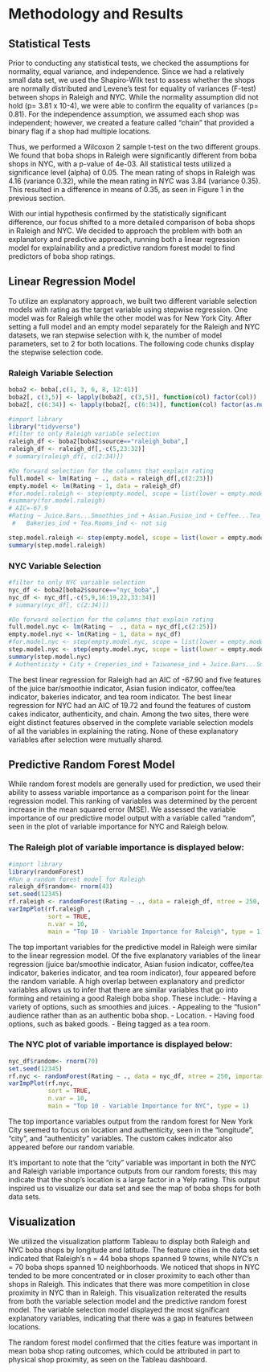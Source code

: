 # Methodology and Results
## Statistical Tests 
Prior to conducting any statistical tests, we checked the assumptions for normality, equal variance, and independence. Since we had a relatively small data set, we used the Shapiro-Wilk test to assess whether the shops are normally distributed and Levene's test for equality of variances (F-test) between shops in Raleigh and NYC. While the normality assumption did not hold (p= 3.81 x 10-4), we were able to confirm the equality of variances (p= 0.81). For the independence assumption, we assumed each shop was independent; however, we created a feature called “chain” that provided a binary flag if a shop had multiple locations. 

Thus, we performed a Wilcoxon 2 sample t-test on the two different groups. We found that boba shops in Raleigh were significantly different from boba shops in NYC, with a p-value of 4e-03. All statistical tests utilized a significance level (alpha) of 0.05. The mean rating of shops in Raleigh was 4.16 (variance 0.32), while the mean rating in NYC was 3.84 (variance 0.35). This resulted in a difference in means of 0.35, as seen in Figure 1 in the previous section.

With our intial hypothesis confirmed by the statistically significant difference, our focus shifted to a more detailed comparison of boba shops in Raleigh and NYC. We decided to approach the problem with both an explanatory and predictive approach, running both a linear regression model for explainability and a predictive random forest model to find predictors of boba shop ratings.

## Linear Regression Model
To utilize an explanatory approach, we built two different variable selection models with rating as the target variable using stepwise regression. One model was for Raleigh while the other model was for New York City. After setting a full model and an empty model separately for the Raleigh and NYC datasets, we ran stepwise selection with k, the number of model parameters, set to 2 for both locations. The following code chunks display the stepwise selection code.

### Raleigh Variable Selection 
```r
boba2 <- boba[,c(1, 3, 6, 8, 12:41)]
boba2[, c(3,5)] <- lapply(boba2[, c(3,5)], function(col) factor(col))
boba2[, c(6:34)] <- lapply(boba2[, c(6:34)], function(col) factor(as.numeric(col)))

#import library
library("tidyverse")
#filter to only Raleigh variable selection
raleigh_df <- boba2[boba2$source=="raleigh_boba",]
raleigh_df <- raleigh_df[,-c(5,23:32)]
# summary(raleigh_df[, c(2:34)])

#Do forward selection for the columns that explain rating
full.model <- lm(Rating ~ ., data = raleigh_df[,c(2:23)])
empty.model <- lm(Rating ~ 1, data = raleigh_df)
#for.model.raleigh <- step(empty.model, scope = list(lower = empty.model, upper = full.model), direction = "forward", k = 2,trace = FALSE)
#summary(for.model.raleigh)
# AIC=-67.9
#Rating ~ Juice.Bars...Smoothies_ind + Asian.Fusion_ind + Coffee...Tea_ind + 
 #   Bakeries_ind + Tea.Rooms_ind <- not sig

step.model.raleigh <- step(empty.model, scope = list(lower = empty.model, upper = full.model), direction = "both", k = 2, trace = FALSE) 
summary(step.model.raleigh)
```

### NYC Variable Selection
```r
#filter to only NYC variable selection
nyc_df <- boba2[boba2$source=="nyc_boba",]
nyc_df <- nyc_df[,-c(5,9,16:19,22,33:34)]
# summary(nyc_df[, c(2:34)])

#Do forward selection for the columns that explain rating
full.model.nyc <- lm(Rating ~  ., data = nyc_df[,c(2:25)])
empty.model.nyc <- lm(Rating ~ 1, data = nyc_df)
#for.model.nyc <- step(empty.model.nyc, scope = list(lower = empty.model.nyc, upper = full.model.nyc), direction = "forward", k = 2)
step.model.nyc <- step(empty.model.nyc, scope = list(lower = empty.model.nyc, upper = full.model.nyc), direction = "both", k = 2, trace=FALSE) 
summary(step.model.nyc)
# Authenticity + City + Creperies_ind + Taiwanese_ind + Juice.Bars...Smoothies_ind
```

The best linear regression for Raleigh had an AIC of -67.90 and five features of the juice bar/smoothie indicator, Asian fusion indicator, coffee/tea indicator, bakeries indicator, and tea room indicator. The best linear regression for NYC had an AIC of 19.72 and found the features of custom cakes indicator, authenticity, and chain. Among the two sites, there were eight distinct features observed in the complete variable selection models of all the variables in explaining the rating. None of these explanatory variables after selection were mutually shared.

## Predictive Random Forest Model
While random forest models are generally used for prediction, we used their ability to assess variable importance as a comparison point for the linear regression model. This ranking of variables was determined by the percent increase in the mean squared error (MSE). We assessed the variable importance of our predictive model output with a variable called “random”, seen in the plot of variable importance for NYC and Raleigh below.

### The Raleigh plot of variable importance is displayed below:
```r
#import library
library(randomForest)
#Run a random forest model for Raleigh
raleigh_df$random<- rnorm(43)
set.seed(12345)
rf.raleigh <- randomForest(Rating ~ ., data = raleigh_df, ntree = 250, importance = TRUE)
varImpPlot(rf.raleigh ,
           sort = TRUE,
           n.var = 10,
           main = "Top 10 - Variable Importance for Raleigh", type = 1)
```
The top important variables for the predictive model in Raleigh were similar to the linear regression model. Of the five explanatory variables of the linear regression (juice bar/smoothie indicator, Asian fusion indicator, coffee/tea indicator, bakeries indicator, and tea room indicator), four appeared before the random variable. A high overlap between explanatory and predictor variables allows us to infer that there are similar variables that go into forming and retaining a good Raleigh boba shop. These include:
- Having a variety of options, such as smoothies and juices.
- Appealing to the “fusion” audience rather than as an authentic boba shop.
- Location.
- Having food options, such as baked goods.
- Being tagged as a tea room.

### The NYC plot of variable importance is displayed below:
```r
nyc_df$random<- rnorm(70)
set.seed(12345)
rf.nyc <- randomForest(Rating ~ ., data = nyc_df, ntree = 250, importance = TRUE)
varImpPlot(rf.nyc,
           sort = TRUE,
           n.var = 10,
           main = "Top 10 - Variable Importance for NYC", type = 1)
```
The top importance variables output from the random forest for New York City seemed to focus on location and authenticity, seen in the “longitude”, “city”, and “authenticity” variables. The custom cakes indicator also appeared before our random variable.

It’s important to note that the “city” variable was important in both the NYC and Raleigh variable importance outputs from our random forests; this may indicate that the shop’s location is a large factor in a Yelp rating. This output inspired us to visualize our data set and see the map of boba shops for both data sets.

## Visualization
We utilized the visualization platform Tableau to display both Raleigh and NYC boba shops by longitude and latitude. The feature cities in the data set indicated that Raleigh’s n = 44 boba shops spanned 9 towns, while NYC’s n = 70 boba shops spanned 10 neighborhoods. We noticed that shops in NYC tended to be more concentrated or in closer proximity to each other than shops in Raleigh. This indicates that there was more competition in close proximity in NYC than in Raleigh. This visualization reiterated the results from both the variable selection model and the predictive random forest model. The variable selection model displayed the most significant explanatory variables, indicating that there was a gap in features between locations.

The random forest model confirmed that the cities feature was important in mean boba shop rating outcomes, which could be attributed in part to physical shop proximity, as seen on the Tableau dashboard.


